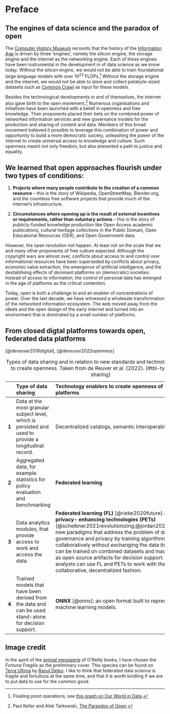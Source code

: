 # Preface {.unnumbered}

## The engines of data science and the paradox of open

The [Computer History Museum](https://computerhistory.org/timelines/) recounts that the history of the [Information Age](https://en.wikipedia.org/wiki/Information_Age) is driven by three 'engines', namely the silicon engine, the storage engine and the internet as the networking engine. Each of these engines have been instrumental in the development in of data science as we know today. Without the silicon engine, we would not be able to train foundational large language models with over 10^23^ FLOPs.[^1] Without the storage engine and the internet, we would not be able to store and collect petabyte-sized datasets such as [Common Crawl](https://commoncrawl.org/) as input for these models.

Besides the technological developments in and of themselves, the internet also gave birth to the open movement.[^2] Numerous organisations and initiatives have been launched with a belief in openness and free knowledge. Their proponents placed their bets on the combined power of networked information services and new governance models for the production and sharing of content and data. Members of this broad movement believed it possible to leverage this combination of power and opportunity to build a more democratic society, unleashing the power of the internet to create universal access to knowledge and culture. Such openness meant not only freedom, but also presented a path to justice and equality.

::: {.callout-note icon=false}

## We learned that open approaches flourish under two types of conditions:

1. __Projects where many people contribute to the creation of a common resource__ – this is the story of Wikipedia, OpenStreetMap, Blender.org, and the countless free software projects that provide much of the internet’s infrastructure.

2. __Circumstances where opening up is the result of external incentives or requirements, rather than voluntary actions__ – this is the story of publicly-funded knowledge production like Open Access academic publications, cultural heritage collections in the Public Domain, Open Educational Resources (OER), and Open Government data.

:::

However, the open revolution not happen. At least not on the scale that we and many other proponents of free culture expected. Although the copyright wars are almost over, conflicts about access to and control over informational resources have been superseded by conflicts about privacy, economic value extraction, the emergence of artificial intelligence, and the destabilising effects of dominant platforms on (democratic) societies. Instead of access to information, the control of personal data has emerged in the age of platforms as the critical contention.

Today, open is both a challenge to and an enabler of concentrations of power. Over the last decade, we have witnessed a wholesale transformation of the networked information ecosystem. The web moved away from the ideals and the open design of the early internet and turned into an environment that is dominated by a small number of platforms.

## From closed digtal platforms towards open, federated data platforms

[@dereuver2018digital], [@dereuver2022openness]

|   | __Type of data sharing__ | __Technology enablers to create openness of health data platforms__ |
|:-:|:-------|:-------------|
| __1__ | Data at the most granular subject level, which is persisted and used to provide a longitudinal record. | Decentralized catalogs, semantic interoperability |
| __2__ | Aggregated data, for example statistics for policy evaluation and benchmarking | __Federated learning__ |
| __3__ | Data analytics modules, that provide access to work and access the data. | __Federated learning (FL)__ [@rieke2020future] and __privacy- enhancing technologies (PETs)__ [@scheibner2021revolutionizing;@jordan2022selecting]: new paradigms that address the problem of data governance and privacy by training algorithms collaboratively without exchanging the data itself. Models can be trained on combined datasets and made available as open source artifacts for decision support. Data analysts can use FL and PETs to work with the data in a collaborative, decentralized fashion. |
| __4__ | Trained models that have been derived from the data and can be used stand-alone for decision support. | __ONNX__ [@onnx]: an open format built to represent machine learning models. |

: Types of data sharing and in relation to new standards and technology enablers to create openness. Taken from de Reuver et al. (2022). {#tbl-types-data-sharing}






## Image credit

In the spirit of the [animal menagerie](https://www-oreilly-com.dianus.libr.tue.nl/animals.csp) of O'Reilly books, I have chosen the _Fortuna Fragilis_ as the preliminary cover. This species can be found on [Terra Ultima](https://terra-ultima.tumblr.com/) by [Raoul Deleo](https://raouldeleo.com/). I like to think that federated data science is fragile and fortuitous at the same time, and that it is worth kindling if we are to put data to use for the common good.

[^1]: Floating point operations, see [this graph on Our World in Data](https://ourworldindata.org/grapher/artificial-intelligence-training-computation).
[^2]: Paul Keller and Alek Tarkowski, [The Paraodox of Open](https://paradox.openfuture.eu/).
